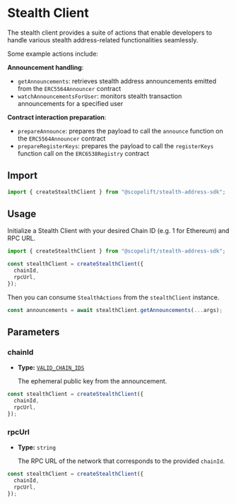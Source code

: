 # Stealth Client

The stealth client provides a suite of actions that enable developers to handle various stealth address-related functionalities seamlessly.

Some example actions include:

**Announcement handling**:

- `getAnnouncements`: retrieves stealth address announcements emitted from the `ERC5564Announcer` contract
- `watchAnnouncementsForUser`: monitors stealth transaction announcements for a specified user

**Contract interaction preparation**:

- `prepareAnnounce`: prepares the payload to call the `announce` function on the `ERC5564Announcer` contract
- `prepareRegisterKeys`: prepares the payload to call the `registerKeys` function call on the `ERC6538Registry` contract

## Import

```ts
import { createStealthClient } from "@scopelift/stealth-address-sdk";
```

## Usage

Initialize a Stealth Client with your desired Chain ID (e.g. 1 for Ethereum) and RPC URL.

```ts
import { createStealthClient } from "@scopelift/stealth-address-sdk";

const stealthClient = createStealthClient({
  chainId,
  rpcUrl,
});
```

Then you can consume `StealthActions` from the `stealthClient` instance.

```ts
const announcements = await stealthClient.getAnnouncements(...args);
```

## Parameters

### chainId

- **Type:** [`VALID_CHAIN_IDS`](../glossary/types.md#valid_chain_ids)

  The ephemeral public key from the announcement.

```ts {2}
const stealthClient = createStealthClient({
  chainId,
  rpcUrl,
});
```

### rpcUrl

- **Type:** `string`

  The RPC URL of the network that corresponds to the provided `chainId`.

```ts {3}
const stealthClient = createStealthClient({
  chainId,
  rpcUrl,
});
```
